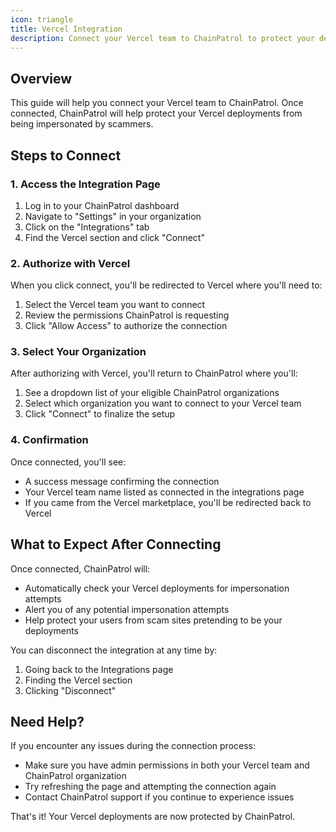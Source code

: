 ```yaml
---
icon: triangle
title: Vercel Integration
description: Connect your Vercel team to ChainPatrol to protect your deployments from impersonation
---
```


## Overview

This guide will help you connect your Vercel team to ChainPatrol. Once connected, ChainPatrol will help protect your Vercel deployments from being impersonated by scammers.

## Steps to Connect

### 1. Access the Integration Page

1. Log in to your ChainPatrol dashboard
2. Navigate to "Settings" in your organization
3. Click on the "Integrations" tab
4. Find the Vercel section and click "Connect"

### 2. Authorize with Vercel

When you click connect, you'll be redirected to Vercel where you'll need to:

1. Select the Vercel team you want to connect
2. Review the permissions ChainPatrol is requesting
3. Click "Allow Access" to authorize the connection

### 3. Select Your Organization

After authorizing with Vercel, you'll return to ChainPatrol where you'll:

1. See a dropdown list of your eligible ChainPatrol organizations
2. Select which organization you want to connect to your Vercel team
3. Click "Connect" to finalize the setup

### 4. Confirmation

Once connected, you'll see:

- A success message confirming the connection
- Your Vercel team name listed as connected in the integrations page
- If you came from the Vercel marketplace, you'll be redirected back to Vercel

## What to Expect After Connecting

Once connected, ChainPatrol will:

- Automatically check your Vercel deployments for impersonation attempts
- Alert you of any potential impersonation attempts
- Help protect your users from scam sites pretending to be your deployments

You can disconnect the integration at any time by:

1. Going back to the Integrations page
2. Finding the Vercel section
3. Clicking "Disconnect"

## Need Help?

If you encounter any issues during the connection process:

- Make sure you have admin permissions in both your Vercel team and ChainPatrol organization
- Try refreshing the page and attempting the connection again
- Contact ChainPatrol support if you continue to experience issues

That's it! Your Vercel deployments are now protected by ChainPatrol.
